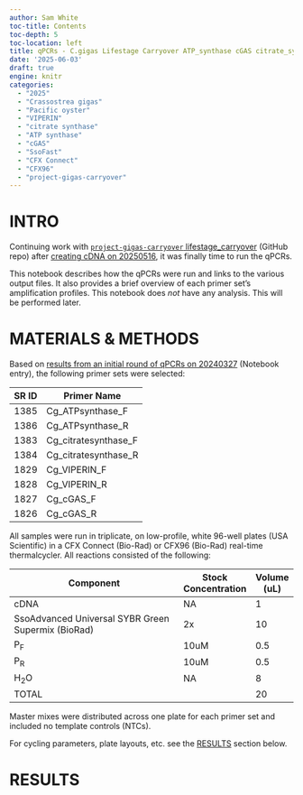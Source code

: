 ```yaml
---
author: Sam White
toc-title: Contents
toc-depth: 5
toc-location: left
title: qPCRs - C.gigas Lifestage Carryover ATP_synthase cGAS citrate_synthase and VIPERIN
date: '2025-06-03'
draft: true
engine: knitr
categories: 
  - "2025"
  - "Crassostrea gigas"
  - "Pacific oyster"
  - "VIPERIN"
  - "citrate synthase"
  - "ATP synthase"
  - "cGAS"
  - "SsoFast"
  - "CFX Connect"
  - "CFX96"
  - "project-gigas-carryover"
---
```

# INTRO

Continuing work with [`project-gigas-carryover` lifestage_carryover](https://github.com/RobertsLab/project-gigas-carryover/tree/main/lifestage_carryover) (GitHub repo) after [creating cDNA on 20250516](../2025-05-16-Reverse-Transcription---C.gigas-Lifestage-Carryover-RNA/index.qmd), it was finally time to run the qPCRs.

This notebook describes how the qPCRs were run and links to the various output files. It also provides a brief overview of each primer set's amplification profiles. This notebook does _not_ have any analysis. This will be performed later.

# MATERIALS & METHODS

Based on [results from an initial round of qPCRs on 20240327](../2024-03-27-qPCR-Analysis---C.gigas-Lifestages-Carryover-from-20240325/index.qmd) (Notebook entry), the following primer sets were selected:

| SR ID | Primer Name          |
|-------|----------------------|
| 1385  | Cg_ATPsynthase_F     |
| 1386  | Cg_ATPsynthase_R     |
| 1383  | Cg_citratesynthase_F |
| 1384  | Cg_citratesynthase_R |
| 1829  | Cg_VIPERIN_F         |
| 1828  | Cg_VIPERIN_R         |
| 1827  | Cg_cGAS_F            |
| 1826  | Cg_cGAS_R            |

All samples were run in triplicate, on low-profile, white 96-well plates (USA Scientific) in a CFX Connect (Bio-Rad) or CFX96 (Bio-Rad) real-time thermalcycler. All reactions consisted of the following:

| Component                                          | Stock Concentration | Volume (uL) |
|----------------------------------------------------|---------------------|-------------|
| cDNA                                               | NA                  | 1           |
| SsoAdvanced Universal SYBR Green Supermix (BioRad) | 2x                  | 10          |
| P<sub>F</sub>                                      | 10uM                | 0.5         |
| P<sub>R</sub>                                      | 10uM                | 0.5         |
| H<sub>2</sub>O                                     | NA                  | 8           |
| TOTAL                                              |                     | 20          |

Master mixes were distributed across one plate for each primer set and included no template controls (NTCs).

For cycling parameters, plate layouts, etc. see the [RESULTS](#results) section below.


# RESULTS